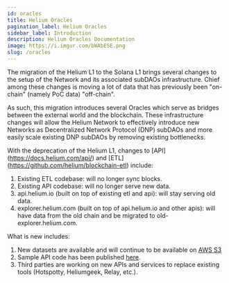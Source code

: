 ```yaml
---
id: oracles
title: Helium Oracles
pagination_label: Helium Oracles
sidebar_label: Introduction
description: Helium Oracles Documentation
image: https://i.imgur.com/bWAbESE.png
slug: /oracles
---
```



The migration of the Helium L1 to the Solana L1 brings several changes to the setup of the Network
and its associated subDAOs infrastructure. Chief among these changes is moving a lot of data that
has previously been "on-chain" (namely PoC data) "off-chain".

As such, this migration introduces several Oracles which serve as bridges between the external world
and the blockchain. These infrastructure changes will allow the Helium Network to effectively
introduce new Networks as Decentralized Network Protocol (DNP) subDAOs and more easily scale
existing DNP subDAOs by removing existing bottlenecks.

With the deprecation of the Helium L1, changes to [API] (https://docs.helium.com/api/) and [ETL]
(https://github.com/helium/blockchain-etl) include:

1. Existing ETL codebase: will no longer sync blocks.
2. Existing API codebase: will no longer serve new data.
3. api.helium.io (built on top of existing etl and api): will stay serving old data.
4. explorer.helium.com (built on top of api.helium.io and other apis): will have data from the old
   chain and be migrated to old-explorer.helium.com.

What is new includes:

1. New datasets are available and will continue to be available on
   [AWS S3](https://docs.helium.com/oracles/oracle-data)
2. Sample API code has been published
   [here](https://github.com/dewi-alliance/oracle-observer-sample).
3. Third parties are working on new APIs and services to replace existing tools (Hotspotty,
   Heliumgeek, Relay, etc.).
